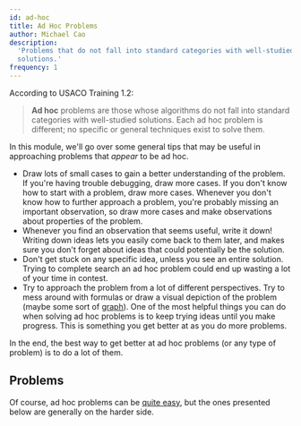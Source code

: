 ```yaml
---
id: ad-hoc
title: Ad Hoc Problems
author: Michael Cao
description:
  'Problems that do not fall into standard categories with well-studied
  solutions.'
frequency: 1
---
```


<!-- Most USACO Bronze problems fall into specific categories, such as simulation and complete search. Those which don't often require more thought, although they are not necessarily more difficult to implement. -->

According to USACO Training 1.2:

> **Ad hoc** problems are those whose algorithms do not fall into standard
> categories with well-studied solutions. Each ad hoc problem is different; no
> specific or general techniques exist to solve them.

<!-- Any problem that doesn't fall under any well-defined category can be labelled as **ad hoc**. Since there is no fixed algorithm or idea to solving these problems, they can be hard to generalize.  -->

In this module, we'll go over some general tips that may be useful in
approaching problems that _appear_ to be ad hoc.

- Draw lots of small cases to gain a better understanding of the problem. If
  you're having trouble debugging, draw more cases. If you don't know how to
  start with a problem, draw more cases. Whenever you don't know how to further
  approach a problem, you're probably missing an important observation, so draw
  more cases and make observations about properties of the problem.
- Whenever you find an observation that seems useful, write it down! Writing
  down ideas lets you easily come back to them later, and makes sure you don't
  forget about ideas that could potentially be the solution.
- Don't get stuck on any specific idea, unless you see an entire solution.
  Trying to complete search an ad hoc problem could end up wasting a lot of your
  time in contest.
- Try to approach the problem from a lot of different perspectives. Try to mess
  around with formulas or draw a visual depiction of the problem (maybe some
  sort of [graph](/bronze/intro-graphs)). One of the most helpful things you can
  do when solving ad hoc problems is to keep trying ideas until you make
  progress. This is something you get better at as you do more problems.

<!-- Try to solve as many practice problems below as you can, and click the solution sketch tab if you can't figure the solution out. -->

<!-- If anyone disagrees with any of the tips / ideas presented in the blogs below, just let me know. I think they're quite interesting, though I haven't tried it out myself. -->

<!--
<Resources>
	<Resource
		source="ZLE@kauntaofficial.github.io"
		title="The Art of Thinking"
		url="https://kauntaofficial.github.io/the-art-of-thinking"
	>
		blog with more tips
	</Resource>
	<Resource
		source="ZLE@kauntaofficial.github.io"
		title="Developing Intuition"
		url="https://kauntaofficial.github.io/developing-intuition"
	>
		developing intuition while practicing
	</Resource>
</Resources>
-->

In the end, the best way to get better at ad hoc problems (or any type of
problem) is to do a lot of them.

## Problems

<!-- Don't you love Dhruv Rohatgi problems? -->

Of course, ad hoc problems can be
[quite easy](/general/expected-knowledge#problem-usaco-591), but the ones presented below
are generally on the harder side.

<Problems problems="general" />
